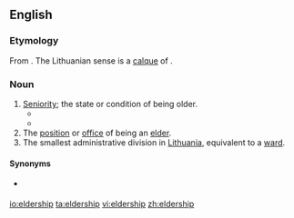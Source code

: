 ==English==

===Etymology===
From {{suffix|elder|ship|lang=en}}. The Lithuanian sense is a [[calque]] of {{cog|lt|seniūnija}}.

===Noun===
{{en-noun}}

# [[seniority|Seniority]]; the state or condition of being older.
#* {{quote-text|year=1786|author=Thomas Parnell|title=The Poetical Works of Dr. Thomas Parnell|passage=Though Truth and Falsehood are as twins ally'd, There's '''eldership''' on Truth's delightful side.}}
#* {{quote-text|year=1829|author=Walter Raleigh|title=The works of sir Walter Ralegh|passage=It followeth now to entreat how the world began to receive rule and government, which, while it had scarcity of people, underwent no other dominion than paternity and '''eldership'''.}}
# The [[position]] or [[office]] of being an [[elder]].
# The smallest administrative division in [[Lithuania]], equivalent to a [[ward]].

====Synonyms====
* {{sense|Lithuanian ward}} {{l|en|elderate}}

{{C|en|Lithuania}}

[[io:eldership]]
[[ta:eldership]]
[[vi:eldership]]
[[zh:eldership]]